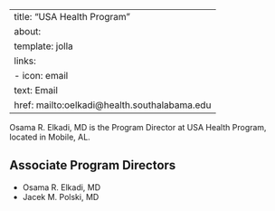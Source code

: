 
---
title: "USA Health Program"
about:
  template: jolla
  links:
    - icon: email
      text: Email
      href: mailto:oelkadi@health.southalabama.edu
---

Osama R. Elkadi, MD is the Program Director at USA Health Program, located in Mobile, AL. 

## Associate Program Directors

- Osama R. Elkadi, MD
- Jacek M. Polski, MD
